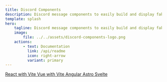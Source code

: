 ```yaml
---
title: Discord Components
description: Discord message components to easily build and display fake Discord messages on your webpage.
template: splash
hero:
    tagline: Discord message components to easily build and display fake Discord messages on your webpage.
    image:
        file: ../../assets/discord-components-logo.png
    actions:
        - text: Documentation
          link: /api/readme
          icon: right-arrow
          variant: primary
---
```



<CardGrid stagger>
  <Card title="Installation Core package" icon="seti:html">
    <Tabs>
      <TabItem label="npm" icon="seti:npm">
        <Code code="npm install @skyra/discord-components-core" lang="sh"></Code>
      </TabItem>
      <TabItem label="yarn" icon="seti:yarn">
        <Code code={npmToYarn("npm install @skyra/discord-components-core")} lang="sh"></Code>
      </TabItem>
      <TabItem label="pnpm" icon="pnpm">
        <Code code={npmToPnpm("npm install @skyra/discord-components-core")} lang="sh"></Code>
      </TabItem>
      <TabItem label="bun" icon="bun">
        <Code code={npmToBun("npm install @skyra/discord-components-core")} lang="sh"></Code>
      </TabItem>
    </Tabs>
  </Card>

<Card title="Installation React bindings" icon="seti:html">
	<Tabs>
		<TabItem label="npm" icon="seti:npm">
			<Code code="npm install @skyra/discord-components-react" lang="sh"></Code>
		</TabItem>
		<TabItem label="yarn" icon="seti:yarn">
			<Code code={npmToYarn('npm install @skyra/discord-components-react')} lang="sh"></Code>
		</TabItem>
		<TabItem label="pnpm" icon="pnpm">
			<Code code={npmToPnpm('npm install @skyra/discord-components-react')} lang="sh"></Code>
		</TabItem>
		<TabItem label="bun" icon="bun">
			<Code code={npmToBun('npm install @skyra/discord-components-react')} lang="sh"></Code>
		</TabItem>
	</Tabs>
</Card>

<Card title="View framework examples" icon="seti:folder">
	<Tabs>
		<TabItem label="React" icon="seti:react">
			<a
				class="sl-flex action primary astro-button"
				href="https://github.com/skyra-project/discord-components-implementations/tree/main/templates/react-vite-ts"
			>
				React with Vite
			</a>
		</TabItem>
		<TabItem label="Vue" icon="seti:vue">
			<a
				class="sl-flex action primary astro-button"
				href="https://github.com/skyra-project/discord-components-implementations/tree/main/templates/vue-vite-ts"
			>
				Vue with Vite
			</a>
		</TabItem>
		<TabItem label="Angular" icon="seti:javascript">
			<a
				class="sl-flex action primary astro-button"
				href="https://github.com/skyra-project/discord-components-implementations/tree/main/templates/angular"
			>
				Angular
			</a>
		</TabItem>
		<TabItem label="Astro" icon="astro">
			<a
				class="sl-flex action primary astro-button"
				href="https://github.com/skyra-project/discord-components-implementations/tree/main/templates/astro"
			>
				Astro
			</a>
		</TabItem>
		<TabItem label="Svelte" icon="svelte">
			<a
				class="sl-flex action primary astro-button"
				href="https://github.com/skyra-project/discord-components-implementations/tree/main/templates/svelte"
			>
				Svelte
			</a>
		</TabItem>
	</Tabs>
</Card>
</CardGrid>
